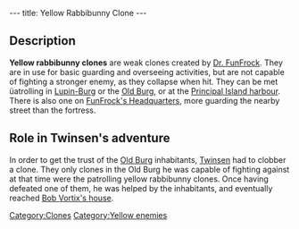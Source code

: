 ---
title: Yellow Rabbibunny Clone
---

{{Enemy|
Name=Yellow rabbibunny clone|
Image=Lba ingame yellow rabbibunnyclone.jpg|
Strength=Yellow|
Reaction=Falls backwards|
Recovery=5 seconds|
Rate=1 second|
Damage=4%|
Range=32 paces|
Speed=10.8kph maximum}}

==Description==
'''Yellow rabbibunny clones''' are weak clones created by [[Dr. FunFrock]]. They are in use for basic guarding and overseeing activities, but are not capable of fighting a stronger enemy, as they collapse when hit. They can be met üatrolling in [[Lupin-Burg]] or the [[Old Burg]], or at the [[Principal Island harbour]]. There is also one on [[FunFrock's Headquarters]], more guarding the nearby street than the fortress.

==Role in Twinsen's adventure==
In order to get the trust of the [[Old Burg]] inhabitants, [[Twinsen]] had to clobber a clone. They only clones in the Old Burg he was capable of fighting against at that time were the patrolling yellow rabbibunny clones. Once having defeated one of them, he was helped by the inhabitants, and eventually reached [[Bob Vortix's house]].

[[Category:Clones]]
[[Category:Yellow enemies]]